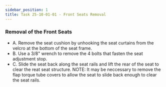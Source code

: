 ```yaml
---
sidebar_position: 1
title: Task 25-10-01-01 - Front Seats Removal
---
```

### Removal of the Front Seats
* A. Remove the seat cushion by unhooking the seat curtains from the velcro at the bottom of the seat frame. 
* B. Use a 3/8" wrench to remove the 4 bolts that fasten the seat adjustment stop. 
* C. Slide the seat back along the seat rails and lift the rear of the seat to clear the reat seat structure. 
NOTE: It may be neccessary to remove the flap torque tube covers to allow the seat to slide back enough to clear the seat rails. 
